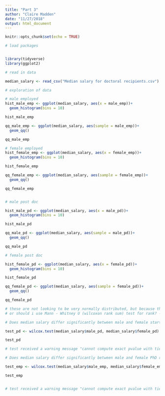 ```yaml
---
title: "Part 3"
author: "Claire Madden"
date: "11/27/2018"
output: html_document
---
```


```r
knitr::opts_chunk$set(echo = TRUE)
```


```r
# load packages


library(tidyverse)
library(ggplot2)

# read in data

median_salary <- read_csv("Median salary for doctoral recipients.csv")

```

```r
# exploration of data

# male employed
hist_male_emp <- ggplot(median_salary, aes(x = male_emp))+
  geom_histogram(bins = 10)

hist_male_emp

qq_male_emp <- ggplot(median_salary, aes(sample = male_emp))+
  geom_qq()

qq_male_emp

# female employed
hist_female_emp <- ggplot(median_salary, aes(x = female_emp))+
  geom_histogram(bins = 10)

hist_female_emp

qq_female_emp <- ggplot(median_salary, aes(sample = female_emp))+
  geom_qq()

qq_female_emp


# male post doc

hist_male_pd <- ggplot(median_salary, aes(x = male_pd))+
  geom_histogram(bins = 10)

hist_male_pd

qq_male_pd <- ggplot(median_salary, aes(sample = male_pd))+
  geom_qq()

qq_male_pd

# female post doc

hist_female_pd <- ggplot(median_salary, aes(x = female_pd))+
  geom_histogram(bins = 10)

hist_female_pd

qq_female_pd <- ggplot(median_salary, aes(sample = female_pd))+
  geom_qq()

qq_female_pd

# these are not looking to be very normally distributed, but because they are medians of a larget data set is it still okay to do t-test?
# or should i use Mann - Whitney U (wilcoxon rank sum) test for rank? - risk loss of resolution

```






```r
# Does median salary differ significantly between male and female starting postdoc positions?

test_pd <- wilcox.test(median_salary$male_pd, median_salary$female_pd)

test_pd

# test received a warning message "cannot compute exact pvalue with ties"

```




```r
# Does median salary differ significantly between male and female PhD recipients in non-postdoc employment positions?

test_emp <- wilcox.test(median_salary$male_emp, median_salary$female_emp)

test_emp


# test received a warning message "cannot compute exact pvalue with ties"


```




